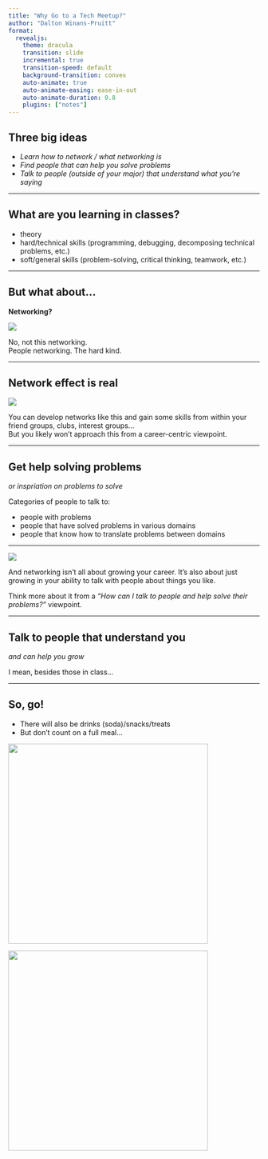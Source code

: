 ```yaml
---
title: "Why Go to a Tech Meetup?"
author: "Dalton Winans-Pruitt"
format: 
  revealjs:
    theme: dracula
    transition: slide
    incremental: true
    transition-speed: default
    background-transition: convex
    auto-animate: true
    auto-animate-easing: ease-in-out
    auto-animate-duration: 0.8
    plugins: ["notes"]
---
```



## Three big ideas
- *Learn how to network / what networking is*
- *Find people that can help you solve problems*
- *Talk to people (outside of your major) that understand what you're saying*

---

## What are you learning in classes?
- theory
- hard/technical skills (programming, debugging, decomposing technical problems, etc.)
- soft/general skills (problem-solving, critical thinking, teamwork, etc.)

---

## But what about...
::: {.fragment .fade-in}
**Networking?**
:::

::: {.fragment .fade-in}
![](computer_networking.jpg)
:::


::: notes
No, not this networking.  
People networking. The hard kind.
:::

---

## Network effect is real

![](network_effect.jpg)


::: notes
You can develop networks like this and gain some skills from within your friend groups, clubs, interest groups...  
But you likely won't approach this from a career-centric viewpoint.
:::

---

## Get help solving problems
*or inspriation on problems to solve*

::: {.fragment .fade-in}
Categories of people to talk to: 
:::
- people with problems
- people that have solved problems in various domains
- people that know how to translate problems between domains

---

![](people_to_talk_to_venn_diagram.png)

::: notes
And networking isn't all about growing your career. 
It's also about just growing in your ability to talk with people about things you like.

<!-- And I don't mean necessarily corporate-career viewpoint.   -->
Think more about it from a *"How can I talk to people and help solve their problems?"* viewpoint.  
:::

---

## Talk to people that understand you
::: {.fragment .fade-in}
*and can help you grow*
:::

::: {.fragment .fade-in}
I mean, besides those in class...
:::

---

## So, go!
- There will also be drinks (soda)/snacks/treats
- But don't count on a full meal...

::: {layout-ncol=2}

![](../../../images/gtr-tech-connect_logo_tight.svg){width=400}

![](../../../images/qr-code_techconnect-gtr-ms.svg){width=400}

:::